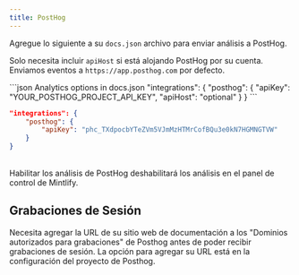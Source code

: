 ```yaml
---
title: PostHog
---
```


Agregue lo siguiente a su `docs.json` archivo para enviar análisis a PostHog.

Solo necesita incluir `apiHost` si está alojando PostHog por su cuenta. Enviamos eventos a `https://app.posthog.com` por defecto.

<CodeGroup>
  ```json Analytics options in docs.json
  "integrations": {
      "posthog": {
          "apiKey": "YOUR_POSTHOG_PROJECT_API_KEY",
          "apiHost": "optional"
      }
  }
  ```

  ```json Example
  "integrations": {
      "posthog": {
          "apiKey": "phc_TXdpocbYTeZVm5VJmMzHTMrCofBQu3e0kN7HGMNGTVW"
      }
  }
  ```
</CodeGroup>

<br />

<Warning>
  Habilitar los análisis de PostHog deshabilitará los análisis en el panel de control de Mintlify.
</Warning>

## Grabaciones de Sesión

Necesita agregar la URL de su sitio web de documentación a los "Dominios autorizados para grabaciones" de Posthog antes de poder recibir grabaciones de sesión. La opción para agregar su URL está en la configuración del proyecto de Posthog.
